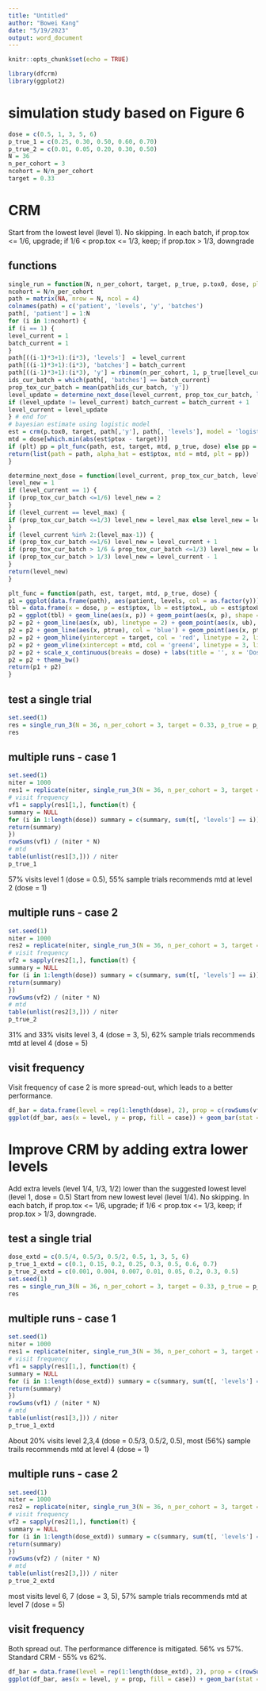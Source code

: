 ```yaml
---
title: "Untitled"
author: "Bowei Kang"
date: "5/19/2023"
output: word_document
---
```


```r
knitr::opts_chunk$set(echo = TRUE)
```

```r
library(dfcrm)
library(ggplot2)
```

# simulation study based on Figure 6

```r
dose = c(0.5, 1, 3, 5, 6)
p_true_1 = c(0.25, 0.30, 0.50, 0.60, 0.70)
p_true_2 = c(0.01, 0.05, 0.20, 0.30, 0.50)
N = 36
n_per_cohort = 3
ncohort = N/n_per_cohort
target = 0.33
```

# CRM 

Start from the lowest level (level 1). No skipping. 
In each batch, if prop.tox <= 1/6, upgrade; if 1/6 < prop.tox <= 1/3, keep; if prop.tox > 1/3, downgrade

## functions

```r
single_run = function(N, n_per_cohort, target, p_true, p.tox0, dose, plt = F) {
ncohort = N/n_per_cohort
path = matrix(NA, nrow = N, ncol = 4)
colnames(path) = c('patient', 'levels', 'y', 'batches')
path[, 'patient'] = 1:N
for (i in 1:ncohort) {
if (i == 1) {
level_current = 1
batch_current = 1
}
path[((i-1)*3+1):(i*3), 'levels']  = level_current
path[((i-1)*3+1):(i*3), 'batches'] = batch_current
path[((i-1)*3+1):(i*3), 'y'] = rbinom(n_per_cohort, 1, p_true[level_current])
ids_cur_batch = which(path[, 'batches'] == batch_current)
prop_tox_cur_batch = mean(path[ids_cur_batch, 'y'])
level_update = determine_next_dose(level_current, prop_tox_cur_batch, length(p_true))
if (level_update != level_current) batch_current = batch_current + 1
level_current = level_update
} # end for
# bayesian estimate using logistic model
est = crm(p.tox0, target, path[,'y'], path[, 'levels'], model = 'logistic')
mtd = dose[which.min(abs(est$ptox - target))]
if (plt) pp = plt_func(path, est, target, mtd, p_true, dose) else pp = NULL
return(list(path = path, alpha_hat = est$ptox, mtd = mtd, plt = pp))
}

determine_next_dose = function(level_current, prop_tox_cur_batch, level_max) {
level_new = 1
if (level_current == 1) {
if (prop_tox_cur_batch <=1/6) level_new = 2 
}
if (level_current == level_max) {
if (prop_tox_cur_batch <=1/3) level_new = level_max else level_new = level_current - 1
}
if (level_current %in% 2:(level_max-1)) {
if (prop_tox_cur_batch <=1/6) level_new = level_current + 1
if (prop_tox_cur_batch > 1/6 & prop_tox_cur_batch <=1/3) level_new = level_current 
if (prop_tox_cur_batch > 1/3) level_new = level_current - 1
} 
return(level_new)
}

plt_func = function(path, est, target, mtd, p_true, dose) {
p1 = ggplot(data.frame(path), aes(patient, levels, col = as.factor(y))) + geom_point() + theme_bw() + ylim(0,length(dose) + 1) 
tbl = data.frame(x = dose, p = est$ptox, lb = est$ptoxL, ub = est$ptoxU, ptrue = p_true)
p2 = ggplot(tbl) + geom_line(aes(x, p)) + geom_point(aes(x, p), shape = 21, colour = "black", fill = "white", size = 2, stroke = 1) 
p2 = p2 + geom_line(aes(x, ub), linetype = 2) + geom_point(aes(x, ub), shape = 21, colour = "black", fill = "white", size = 2, stroke = 1) + geom_line(aes(x, lb), linetype = 2) + geom_point(aes(x, lb), shape = 21, colour = "black", fill = "white", size = 2, stroke = 1) 
p2 = p2 + geom_line(aes(x, ptrue), col = 'blue') + geom_point(aes(x, ptrue), shape = 22, colour = "blue", fill = "white", size = 2, stroke = 1) 
p2 = p2 + geom_hline(yintercept = target, col = 'red', linetype = 2, linewidth = 0.8) 
p2 = p2 + geom_vline(xintercept = mtd, col = 'green4', linetype = 3, linewidth = 1)
p2 = p2 + scale_x_continuous(breaks = dose) + labs(title = '', x = 'Dose', y = 'Probability of DLT')
p2 = p2 + theme_bw() 
return(p1 + p2)
}
```

## test a single trial

```r
set.seed(1)
res = single_run_3(N = 36, n_per_cohort = 3, target = 0.33, p_true = p_true_1, p.tox0 = p_true_1, dose = dose, plt = T)
res
```

## multiple runs - case 1

```r
set.seed(1)
niter = 1000
res1 = replicate(niter, single_run_3(N = 36, n_per_cohort = 3, target = 0.33, p_true = p_true_1, p.tox0 = p_true_1, dose = dose, plt = FALSE))
# visit frequency
vf1 = sapply(res1[1,], function(t) {
summary = NULL
for (i in 1:length(dose)) summary = c(summary, sum(t[, 'levels'] == i))
return(summary)
})
rowSums(vf1) / (niter * N)
# mtd
table(unlist(res1[3,])) / niter
p_true_1
```

57% visits level 1 (dose = 0.5), 55% sample trials recommends mtd at level 2 (dose = 1)

## multiple runs - case 2

```r
set.seed(1)
niter = 1000
res2 = replicate(niter, single_run_3(N = 36, n_per_cohort = 3, target = 0.33, p_true = p_true_2, p.tox0 = p_true_1, dose = dose, plt = FALSE))
# visit frequency
vf2 = sapply(res2[1,], function(t) {
summary = NULL
for (i in 1:length(dose)) summary = c(summary, sum(t[, 'levels'] == i))
return(summary)
})
rowSums(vf2) / (niter * N)
# mtd
table(unlist(res2[3,])) / niter
p_true_2
```

31% and 33% visits level 3, 4 (dose = 3, 5), 62% sample trials recommends mtd at level 4 (dose = 5)

## visit frequency

Visit frequency of case 2 is more spread-out, which leads to a better performance.

```r
df_bar = data.frame(level = rep(1:length(dose), 2), prop = c(rowSums(vf1), rowSums(vf2)) / (niter * N), case = rep(c('case1', 'case2'), c(length(dose), length(dose))))
ggplot(df_bar, aes(x = level, y = prop, fill = case)) + geom_bar(stat = "identity", position = position_dodge()) + theme_bw()
```


# Improve CRM by adding extra lower levels

Add extra levels (level 1/4, 1/3, 1/2) lower than the suggested lowest level (level 1, dose = 0.5)
Start from new lowest level (level 1/4). No skipping. 
In each batch, if prop.tox <= 1/6, upgrade; if 1/6 < prop.tox <= 1/3, keep; if prop.tox > 1/3, downgrade.

## test a single trial

```r
dose_extd = c(0.5/4, 0.5/3, 0.5/2, 0.5, 1, 3, 5, 6)
p_true_1_extd = c(0.1, 0.15, 0.2, 0.25, 0.3, 0.5, 0.6, 0.7)
p_true_2_extd = c(0.001, 0.004, 0.007, 0.01, 0.05, 0.2, 0.3, 0.5)
set.seed(1)
res = single_run_3(N = 36, n_per_cohort = 3, target = 0.33, p_true = p_true_1_extd, p.tox0 = p_true_1_extd, dose = dose_extd, plt = T)
res
```

## multiple runs - case 1

```r
set.seed(1)
niter = 1000
res1 = replicate(niter, single_run_3(N = 36, n_per_cohort = 3, target = 0.33, p_true = p_true_1_extd, p.tox0 = p_true_1_extd, dose = dose_extd, plt = FALSE))
# visit frequency
vf1 = sapply(res1[1,], function(t) {
summary = NULL
for (i in 1:length(dose_extd)) summary = c(summary, sum(t[, 'levels'] == i))
return(summary)
})
rowSums(vf1) / (niter * N)
# mtd
table(unlist(res1[3,])) / niter
p_true_1_extd
```

About 20% visits level 2,3,4 (dose = 0.5/3, 0.5/2, 0.5), most (56%) sample trails recommends mtd at level 4 (dose = 1)

## multiple runs - case 2

```r
set.seed(1)
niter = 1000
res2 = replicate(niter, single_run_3(N = 36, n_per_cohort = 3, target = 0.33, p_true = p_true_2_extd, p.tox0 = p_true_2_extd, dose = dose_extd, plt = FALSE))
# visit frequency
vf2 = sapply(res2[1,], function(t) {
summary = NULL
for (i in 1:length(dose_extd)) summary = c(summary, sum(t[, 'levels'] == i))
return(summary)
})
rowSums(vf2) / (niter * N)
# mtd
table(unlist(res2[3,])) / niter
p_true_2_extd
```

most visits level 6, 7 (dose = 3, 5), 57% sample trials recommends mtd at level 7 (dose = 5)

## visit frequency

Both spread out. The performance difference is mitigated. 56% vs 57%. Standard CRM - 55% vs 62%.

```r
df_bar = data.frame(level = rep(1:length(dose_extd), 2), prop = c(rowSums(vf1), rowSums(vf2)) / (niter * N), case = rep(c('case1', 'case2'), c(length(dose_extd), length(dose_extd))))
ggplot(df_bar, aes(x = level, y = prop, fill = case)) + geom_bar(stat = "identity", position = position_dodge()) + theme_bw()
```

